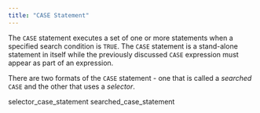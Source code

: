 ```yaml
---
title: "CASE Statement"
---
```


<div id="case_statement" class="registered_link"></div>


The `CASE` statement executes a set of one or more statements when a specified search condition is `TRUE`. The `CASE` statement is a stand-alone statement in itself while the previously discussed `CASE` expression must appear as part of an expression.

There are two formats of the `CASE` statement - one that is called a *searched* `CASE` and the other that uses a *selector*.

<div class="toctree" data-maxdepth="3">

selector_case_statement searched_case_statement

</div>
